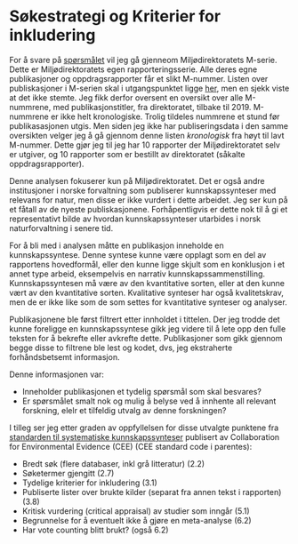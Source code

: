 # Søkestrategi og Kriterier for inkludering

For å svare på [spørsmålet](#spm) vil jeg gå gjenneom Miljødirektoratets M-serie. Dette er Miljødirektoratets egen rapporteringsserie. Alle deres egne publikasjoner og oppdragsrapporter får et slikt M-nummer.
Listen over publiskasjoner i M-serien skal i utgangspunktet ligge [her](https://www.miljodirektoratet.no/publikasjoner/), men en sjekk viste at det ikke stemte. 
Jeg fikk derfor oversent en oversikt over alle M-nummrene, med publikasjonstitler, fra direktoratet, tilbake til 2019.
M-nummrene er ikke helt kronologiske.
Trolig tildeles nummrene et stund før publikasasjonen utgis.
Men siden jeg ikke har publiseringsdata i den samme oversikten velger jeg å gå gjennom denne listen _kronologisk_ fra høyt til lavt M-nummer.
Dette gjør jeg til jeg har 10 rapporter der Miljødirektoratet selv er utgiver, og 10 rapporter som er bestillt av direktoratet (såkalte oppdragsrapporter).

Denne analysen fokuserer kun på Miljødirektoratet.
Det er også andre institusjoner i norske forvaltning som publiserer kunnskapssynteser med relevans for natur, men disse er ikke vurdert i dette arbeidet.
Jeg ser kun på et fåtall av de nyeste publiskasjonene. Forhåpentligvis er dette nok til å gi et representativt bilde av hvordan kunnskapssynteser utarbides i norsk naturforvaltning i senere tid.

For å bli med i analysen måtte en publikasjon inneholde en kunnskapssyntese.
Denne syntese kunne være opplagt som en del av rapportens hovedformål, eller den kunne ligge skjult som en konklusjon i et annet type arbeid, eksempelvis en narrativ kunnskapssammenstilling.
Kunnskapssyntesen må være av den kvantitative sorten, eller at den kunne vært av den kvantitative sorten.
Kvalitative synteser har også kvalitetskrav, men de er ikke like som de som settes for kvantitative synteser og analyser. 

Publikasjonene ble først filtrert etter innholdet i tittelen.
Der jeg trodde det kunne foreligge en kunnskapssyntese gikk jeg videre til å lete opp den fulle teksten for å bekrefte eller avkrefte dette.
Publikasjoner som gikk gjennom begge disse to filtrene ble lest og kodet, dvs, jeg ekstraherte forhåndsbetsemt informasjon.

Denne informasjonen var:

- Inneholder publikasjonen et tydelig spørsmål som skal besvares?
- Er spørsmålet smalt nok og mulig å belyse ved å innhente all relevant forskning, elelr et tilfeldig utvalg av denne forskningen?

I tilleg ser jeg etter graden av oppfyllelsen for disse utvalgte punktene fra [standarden til systematiske kunnskapssynteser](https://environmentalevidence.org/standards-table/) publisert av Collaboration for Environmental Evidence (CEE) (CEE standard code i parentes):

- Bredt søk (flere databaser, inkl grå litteratur) (2.2)
- Søketermer gjengitt (2.7)
- Tydelige kriterier for inkludering (3.1)
- Publiserte lister over brukte kilder (separat fra annen tekst i rapporten) (3.8)
- Kritisk vurdering (critical appraisal) av studier som inngår (5.1)
- Begrunnelse for å eventuelt ikke å gjøre en meta-analyse (6.2)
- Har vote counting blitt brukt? (også 6.2)